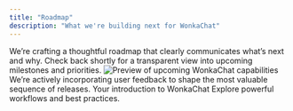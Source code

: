 ```yaml
---
title: "Roadmap"
description: "What we're building next for WonkaChat"
---
```


<CardGroup cols={1}>
<Card title="Coming soon" icon="hourglass">
We’re crafting a thoughtful roadmap that clearly communicates what’s next and why. Check back shortly for a transparent view into upcoming milestones and priorities.
</Card>
</CardGroup>

<Frame caption="A small sneak peek of the journey ahead">
<img src="/images/wonkachat-intro.png" alt="Preview of upcoming WonkaChat capabilities" />
</Frame>

<Info>
We’re actively incorporating user feedback to shape the most valuable sequence of releases.
</Info>

<CardGroup cols={2}>
<Card title="Quick start" icon="rocket" href="/welcome/introduction">
Your introduction to WonkaChat
</Card>

<Card title="How teams use WonkaChat" icon="sparkles" href="/use">
Explore powerful workflows and best practices.
</Card>
</CardGroup>